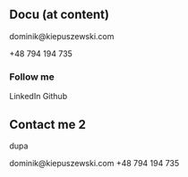 
## Docu (at content)

<!-- <Section> -->

<!-- ### Mail me -->

<Row>
<Column>
<Tile subtitle="Mail me" title="Do it!">dominik@kiepuszewski.com</Tile>
</Column>
<Column>

<Tile subtitle="Call me" title="Do it!" dark>+48 794 194 735</Tile>
</Column>
</Row>


### Follow me




<Row>
  <Tile col dark>LinkedIn</Tile>
  <Tile col dark>Github</Tile>
</Row>

<!-- </Section> -->

<section>

## Contact me 2 

dupa


<!-- 
@Email
https://stackoverflow.com/questions/23002711/how-to-show-email-addresses-on-the-website-to-avoid-spams
https://stackoverflow.com/questions/19359202/safe-way-to-display-email-address-and-contact-number/19361107#19361107
http://webmade.org/porady/zabezpieczenie-spam.php

https://www.w3schools.com/tags/tag_address.asp
-->
<Container row noGutter>
  <Tile title="E-mail"   gutterRight col={6}>dominik@kiepuszewski.com</Tile>
  <Tile title="Phone"    gutterRight col dark>+48 794 194 735</Tile>
  <Tile title="LinkedIn" gutterRight col dark />
  <Tile title="Github"   gutterRight col dark />
</Container>
</section>




